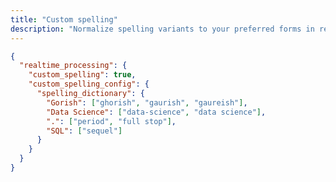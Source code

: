 ```yaml
---
title: "Custom spelling"
description: "Normalize spelling variants to your preferred forms in real time"
---
```



<CustomSpellingStartDescription />

```json request data
{
  "realtime_processing": {
    "custom_spelling": true,
    "custom_spelling_config": {
      "spelling_dictionary": {
        "Gorish": ["ghorish", "gaurish", "gaureish"],
        "Data Science": ["data-science", "data science"],
        ".": ["period", "full stop"],
        "SQL": ["sequel"]
      }
    }
  }
}
```

<CustomSpellingEndDescription />


